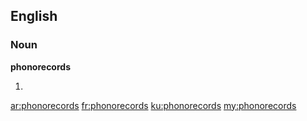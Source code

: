 ==English==

===Noun===
'''phonorecords'''

# {{plural of|phonorecord}}

[[ar:phonorecords]]
[[fr:phonorecords]]
[[ku:phonorecords]]
[[my:phonorecords]]
